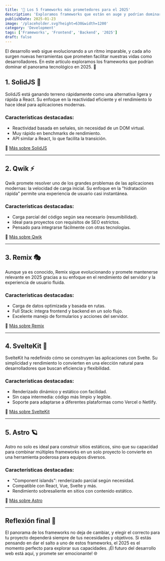 ```yaml
---
title: '🚀 Los 5 frameworks más prometedores para el 2025'
description: 'Exploramos frameworks que están en auge y podrían dominar el panorama en los próximos años.'
publishDate: 2025-01-23
image: '/placeholder.svg?height=630&width=1200'
category: 'Development'
tags: ['Frameworks', 'Frontend', 'Backend', '2025']
draft: false
---
```


El desarrollo web sigue evolucionando a un ritmo imparable, y cada año surgen nuevas herramientas que prometen facilitar nuestras vidas como desarrolladores. En este artículo exploramos los frameworks que podrían dominar el panorama tecnológico en 2025. 🎯

## 1. **SolidJS** 🌟

SolidJS está ganando terreno rápidamente como una alternativa ligera y rápida a React. Su enfoque en la reactividad eficiente y el rendimiento lo hace ideal para aplicaciones modernas.

### Características destacadas:

- Reactividad basada en señales, sin necesidad de un DOM virtual.
- Muy rápido en benchmarks de rendimiento.
- API similar a React, lo que facilita la transición.

🔗 [Más sobre SolidJS](https://solidjs.com)

---

## 2. **Qwik** ⚡

Qwik promete resolver uno de los grandes problemas de las aplicaciones modernas: la velocidad de carga inicial. Su enfoque en la "hidratación rápida" permite una experiencia de usuario casi instantánea.

### Características destacadas:

- Carga parcial del código según sea necesario (resumibilidad).
- Ideal para proyectos con requisitos de SEO estrictos.
- Pensado para integrarse fácilmente con otras tecnologías.

🔗 [Más sobre Qwik](https://qwik.builder.io)

---

## 3. **Remix** 🎭

Aunque ya es conocido, Remix sigue evolucionando y promete mantenerse relevante en 2025 gracias a su enfoque en el rendimiento del servidor y la experiencia de usuario fluida.

### Características destacadas:

- Carga de datos optimizada y basada en rutas.
- Full Stack: integra frontend y backend en un solo flujo.
- Excelente manejo de formularios y acciones del servidor.

🔗 [Más sobre Remix](https://remix.run)

---

## 4. **SvelteKit** 🧡

SvelteKit ha redefinido cómo se construyen las aplicaciones con Svelte. Su simplicidad y rendimiento lo convierten en una elección natural para desarrolladores que buscan eficiencia y flexibilidad.

### Características destacadas:

- Renderizado dinámico y estático con facilidad.
- Sin capa intermedia: código más limpio y legible.
- Soporte para adaptarse a diferentes plataformas como Vercel o Netlify.

🔗 [Más sobre SvelteKit](https://kit.svelte.dev)

---

## 5. **Astro** 🪐

Astro no solo es ideal para construir sitios estáticos, sino que su capacidad para combinar múltiples frameworks en un solo proyecto lo convierte en una herramienta poderosa para equipos diversos.

### Características destacadas:

- "Component islands": renderizado parcial según necesidad.
- Compatible con React, Vue, Svelte y más.
- Rendimiento sobresaliente en sitios con contenido estático.

🔗 [Más sobre Astro](https://astro.build)

---

## Reflexión final 💭

El panorama de los frameworks no deja de cambiar, y elegir el correcto para tu proyecto dependerá siempre de tus necesidades y objetivos. Si estás pensando en dar el salto a uno de estos frameworks, el 2025 es el momento perfecto para explorar sus capacidades. ¡El futuro del desarrollo web está aquí, y promete ser emocionante! 🌐
